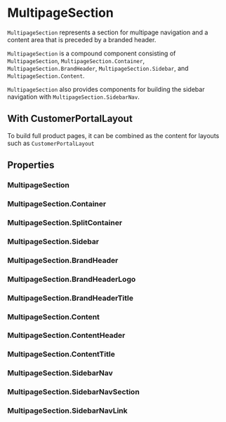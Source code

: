 
<Meta of={MultipageSectionStories} />

# MultipageSection

`MultipageSection` represents a section for multipage navigation and a content area that is preceded by a branded header.

`MultipageSection` is a compound component consisting of `MultipageSection`, `MultipageSection.Container`, `MultipageSection.BrandHeader`, `MultipageSection.Sidebar`, and `MultipageSection.Content`.

`MultipageSection` also provides components for building the sidebar navigation with `MultipageSection.SidebarNav`.

<Canvas of={MultipageSectionStories.Standard} />

## With CustomerPortalLayout

To build full product pages, it can be combined as the content for layouts such as `CustomerPortalLayout`

<Canvas of={MultipageSectionStories.Layout} />

## Properties

### MultipageSection

<ArgTypes of={MultipageSection} />

### MultipageSection.Container

<ArgTypes of={MultipageSection.Container} />

### MultipageSection.SplitContainer

<ArgTypes of={MultipageSection.SplitContainer} />

### MultipageSection.Sidebar

<ArgTypes of={MultipageSection.Sidebar} />

### MultipageSection.BrandHeader

<ArgTypes of={MultipageSection.BrandHeader} />

### MultipageSection.BrandHeaderLogo

<ArgTypes of={MultipageSection.BrandHeaderLogo} />

### MultipageSection.BrandHeaderTitle

<ArgTypes of={MultipageSection.BrandHeaderTitle} />

### MultipageSection.Content

<ArgTypes of={MultipageSection.Content} />

### MultipageSection.ContentHeader

<ArgTypes of={MultipageSection.ContentHeader} />

### MultipageSection.ContentTitle

<ArgTypes of={MultipageSection.ContentTitle} />

### MultipageSection.SidebarNav

<ArgTypes of={MultipageSection.SidebarNav} />

### MultipageSection.SidebarNavSection

<ArgTypes of={MultipageSection.SidebarNavSection} />

### MultipageSection.SidebarNavLink

<ArgTypes of={MultipageSection.SidebarNavLink} />
